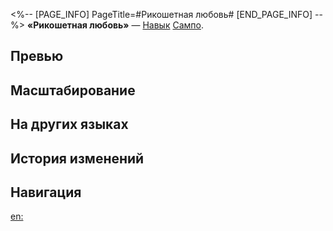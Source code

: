 <%-- [PAGE_INFO]
PageTitle=#Рикошетная любовь#
[END_PAGE_INFO] --%>
{{Навык Инфобокс
|Название         = Рикошетная любовь
|Изображение      = Навык Рикошетная любовь.png
|Персонаж         = Сампо
|Тип              = Навык
|Тэг              = Отскок
|УронСтойк        = 10
|ЭнергияГен       = 6
|Энергия          = 
|Длительность     = 
|Описание         = Наносит выбранному противнику ветряной урон, равный {{Цвет|Выделенный|28%—61,6%}} от силы атаки Сампо, а также наносит случайным противникам ветряной урон, равный {{Цвет|Выделенный|28%—61,6%}} от силы атаки Сампо, 4 доп. раза.
|Свойство1        = 
|Масштабирование1 = 
}}
'''«Рикошетная любовь»''' — [[Навык]] [[Сампо]].

==Превью==
{{Превью
|Файл = Рикошетная любовь Превью
}}

==Масштабирование==
{{Масштабирование навыка|тип=Навык
|28%;30.8%;33.6%;36.4%;39.2%;42%;45.5%;49%;52.5%;56%;58.8%;61.6%;64.4%;67.2%;70%
}}

==На других языках==
{{На других языках
|en   = Ricochet Love
|zhs  = 反复横跳的爱
|zht  = 反覆橫跳的愛
|ja   = {{Rubi|反復横跳|はんぷくよこと}}びの{{Rubi|愛|あい}}
|ko   = 변덕스러운 사랑
|es   = Amor que rebota
|fr   = Amour rebondissant
|ru   = Рикошетная любовь
|th   = Ricochet Love
|vi   = Tình Yêu Rộn Ràng
|de   = Zurückprallende Liebe
|id   = Ricochet Love
|pt   = Amor Ricochete
}}

==История изменений==
{{История изменений|3.5}}

==Навигация==
{{Навык Навбокс|Сампо}}

[[en:]]